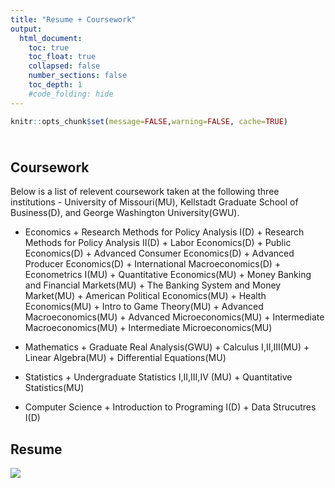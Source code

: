 ```yaml
---
title: "Resume + Coursework"
output:
  html_document:
    toc: true
    toc_float: true
    collapsed: false
    number_sections: false
    toc_depth: 1
    #code_folding: hide
---
```


```r
knitr::opts_chunk$set(message=FALSE,warning=FALSE, cache=TRUE)
```

</style>

<div class="row" style="padding-top: 10px;">
<div class="col-sm-6">

# Coursework
Below is a list of relevent coursework taken at the following three institutions - University of Missouri(MU), Kellstadt Graduate School of Business(D), and George Washington University(GWU).

* Economics
      + Research Methods for Policy Analysis I(D)
      + Research Methods for Policy Analysis II(D)
      + Labor Economics(D)
      + Public Economics(D)
      + Advanced Consumer Economics(D)
      + Advanced Producer Economics(D)
      + International Macroeconomics(D)
      + Econometrics I(MU)
      + Quantitative Economics(MU)
      + Money Banking and Financial Markets(MU)
      + The Banking System and Money Market(MU)
      + American Political Economics(MU)
      + Health Economics(MU)
      + Intro to Game Theory(MU)
      + Advanced Macroeconomics(MU)
      + Advanced Microeconomics(MU)
      + Intermediate Macroeconomics(MU)
      + Intermediate Microeconomics(MU)

* Mathematics
      + Graduate Real Analysis(GWU)
      + Calculus I,II,III(MU)
      + Linear Algebra(MU)
      + Differential Equations(MU)
* Statistics
      + Undergraduate Statistics I,II,III,IV (MU)
      + Quantitative Statistics(MU)
* Computer Science
      + Introduction to Programing I(D)
      + Data Strucutres I(D)


</div>
<div class="col-sm-6">
# Resume
<a href = "https://github.com/lmnathe/LucasNathe/blob/master/images/LucasNathe_resume.jpg">
![](LucasNathe_resume.jpg)
</a>
</div>

